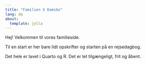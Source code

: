 ```yaml
---
title: "Familien G Damsbo"
lang: da
about:
  template: jolla
---
```


Hej! Velkommen til vores familieside.

Til en start er her bare lidt opskrifter og starten på en rejsedagbog.

Det hele er lavet i Quarto og R. Det er let tilgængeligt, frit og åbent.

